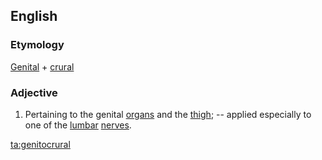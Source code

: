 ==English==

===Etymology===
[[Genital]] + [[crural]]

===Adjective===
{{head|en|adjective}}

# {{anatomy}} Pertaining to the genital [[organ]]s and the [[thigh]]; -- applied especially to one of the [[lumbar]] [[nerve]]s.

[[ta:genitocrural]]